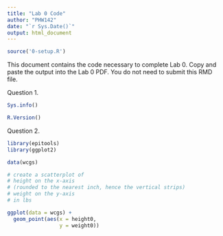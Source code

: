 ```yaml
---
title: "Lab 0 Code"
author: "PHW142"
date: "`r Sys.Date()`"
output: html_document
---
```


```r
source('0-setup.R')
```

This document contains the code necessary to complete Lab 0. Copy and paste the output into the Lab 0 PDF. You do not need to submit this RMD file. 

Question 1. 
```r
Sys.info()

R.Version()
```


Question 2. 
```r
library(epitools)
library(ggplot2)

data(wcgs)

# create a scatterplot of 
# height on the x-axis 
# (rounded to the nearest inch, hence the vertical strips)
# weight on the y-axis
# in lbs

ggplot(data = wcgs) + 
  geom_point(aes(x = height0, 
                 y = weight0))
```

